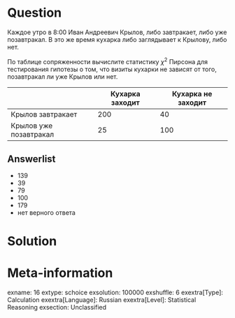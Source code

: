 Question
========
Каждое утро в 8:00 Иван Андреевич Крылов, либо завтракает, либо уже позавтракал. 
В это же время кухарка либо заглядывает к Крылову, либо нет. 

По таблице сопряженности вычислите  статистику $\chi^2$ Пирсона для тестирования гипотезы о том, 
что визиты кухарки не зависят от того, позавтракал ли уже Крылов или нет.


|     | Кухарка заходит | Кухарка не заходит |
|-----|----|----|
| Крылов завтракает  |  200 | 40 | 
| Крылов уже позавтракал  |  25 | 100 |  

Answerlist
----------
*  139
*  39
*  79
*  100
*  179
* нет верного ответа

Solution
========


Meta-information
================
exname: 16
extype: schoice
exsolution: 100000
exshuffle: 6
exextra[Type]: Calculation
exextra[Language]: Russian
exextra[Level]: Statistical Reasoning
exsection: Unclassified
